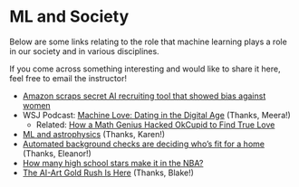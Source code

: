 # ML and Society {-}

Below are some links relating to the role that machine learning plays a role in our society and in various disciplines.

If you come across something interesting and would like to share it here, feel free to email the instructor!

- [Amazon scraps secret AI recruiting tool that showed bias against women](https://www.reuters.com/article/us-amazon-com-jobs-automation-insight/amazon-scraps-secret-ai-recruiting-tool-that-showed-bias-against-women-idUSKCN1MK08G)
- WSJ Podcast: [Machine Love: Dating in the Digital Age](https://itunes.apple.com/us/podcast/wsjs-the-future-of-everything/id1234320525?mt=2&i=1000429776935) (Thanks, Meera!)
    - Related: [How a Math Genius Hacked OkCupid to Find True Love](https://www.wired.com/2014/01/how-to-hack-okcupid/)
- [ML and astrophysics](https://www.symmetrymagazine.org/article/data-scientists-face-off-in-lsst-machine-learning-competition) (Thanks, Karen!)
- [Automated background checks are deciding who's fit for a home](https://www.theverge.com/platform/amp/2019/2/1/18205174/automation-background-check-criminal-records-corelogic) (Thanks, Eleanor!)
- [How many high school stars make it in the NBA?](https://pudding.cool/2019/03/hype/)
- [The AI-Art Gold Rush Is Here](https://www.theatlantic.com/technology/archive/2019/03/ai-created-art-invades-chelsea-gallery-scene/584134/) (Thanks, Blake!)





